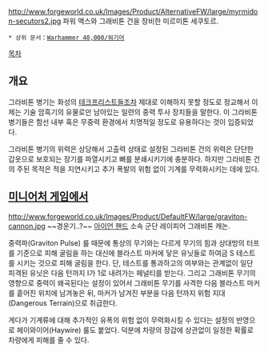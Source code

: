 {{{+1 '''Graviton Weapons'''}}}

http://www.forgeworld.co.uk/Images/Product/AlternativeFW/large/myrmidon-secutors2.jpg
파워 액스와 그래비톤 건을 장비한 미르미톤 세쿠토르.

 * 상위 문서：[[Warhammer 40,000/워기어]]

[[목차]]

== 개요 ==
그라비톤 병기는 화성의 [[테크프리스트]]들조차 제대로 이해하지 못할 정도로 정교해서 이제는 기술 암흑기의 유물로만 남아있는 일련의 중력 투사 장치들을 말한다. 이 그라비톤 병기들은 함선 내부 혹은 무중력 환경에서 치명적일 정도로 유용하다는 것이 입증되었다.

그라비톤 병기의 위력은 상당해서 고출력 상태로 설정된 그라비톤 건의 위력은 단단한 갑옷으로 보호되는 장기를 파열시키고 뼈를 분쇄시키기에 충분하다. 하지만 그라비톤 건의 주된 목적은 적을 지연시키고 추가 폭발의 위험 없이 기계를 무력화시키는 데에 있다.

== [[미니어처 게임]]에서 ==
http://www.forgeworld.co.uk/Images/Product/DefaultFW/large/graviton-cannon.jpg
~~경운기..?~~
[[아이언 핸드]] 소속 군단 레이피어 그래비톤 캐논.

중력파(Graviton Pulse) 룰 때문에 통상의 무기와는 다르게 무기의 힘과 상대방의 터프를 기준으로 피해 굴림을 하는 대신에 블라스트 마커에 닿은 유닛들로 하여금 S 테스트를 시키는 것으로 피해 굴림을 한다. 단, 테스트를 통과하고의 여부와는 관계없이 일단 피격된 유닛은 다음 턴까지 I가 1로 내려가는 페널티를 받는다. 그리고 그래비톤 무기의 영향으로 중력이 왜곡된다는 설정이 있어서 그래비톤 무기를 사격한 다음 블라스트 마커를 흩어진 위치에 남겨놓은 뒤, 마커가 남겨진 부분을 다음 턴까지 위험 지대(Dangerous Terrain)으로 취급한다.

게다가 기계류에 대해 추가적인 유폭의 위험 없이 무력화시킬 수 있다는 설정의 반영으로 헤이와이어(Haywire) 룰도 붙었다. 덕분에 차량의 장갑에 상관없이 일정한 확률로 차량에게 피해를 줄 수 있다.
